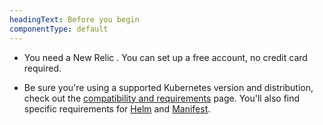```yaml
---
headingText: Before you begin
componentType: default
---
```


* You need a New Relic <InlinePopover type="licenseKey"/>. You can set up a free account, no credit card required.

* Be sure you're using a supported Kubernetes version and distribution, check out the [compatibility and requirements](/docs/kubernetes-pixie/kubernetes-integration/get-started/kubernetes-integration-compatibility-requirements) page. You'll also find specific requirements for [Helm](/docs/kubernetes-pixie/kubernetes-integration/get-started/kubernetes-integration-compatibility-requirements/#req-helm) and [Manifest](/docs/kubernetes-pixie/kubernetes-integration/get-started/kubernetes-integration-compatibility-requirements/#req-manifest).
